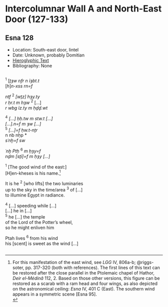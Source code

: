 # Intercolumnar Wall A and North-East Door (127-133) {-}  
  
## Esna 128{-}  
  
- Location: South-east door, lintel  
- Date: Unknown, probably Domitian  
- [Hieroglyphic Text](https://www.ifao.egnet.net/uploads/publications/enligne/Temples-Esna002.pdf#page=309){target="_blank"}  
- Bibliography: None  
  
<style>  
  .col2 {  
    columns: 2 300px;         /* number of columns and width in pixels*/  
    -webkit-columns: 2 300px; /* chrome, safari */  
    -moz-columns: 2 300px;    /* firefox */  
    -webkit-column-break-inside: avoid;  
    -page-break-inside: avoid;  
    -break-inside: avoid;  
  }  
  
</style>  
  
  
<div class="col2">  
  
^1^ [*ṯȝw nfr n ỉȝbt.t  *  
[*h*]*n-xss rn=f  *  
    
*ntf* ^2^ *[wṯz] hȝy.ty *  
  *r ḥr.t m hȝw* ^2^ [...]  
  *r wbg ỉz.ty m ḥḏḏ.wt  *  
  
^4^ *[...] ḥḥ.tw m stw.t [...]   *  
*[...].n=f m ȝw [...]  *  
^5^ *[...]=f ḥw.t-nṯr   
     *n nb nḥp  *  
  *sʿnḫ=f sw  *  
  
*ʿnḫ Ptḥ* ^6^ *m ḥȝy=f  *  
*nḏm [sṯỉ]=f m ḥȝy [...]  *  
  
^1^ [The good wind of the east:]  
[H]en-kheses is his name.[^fn-128-1]  
  
It is he ^2^ [who lifts] the two luminaries   
 up to the sky in the time/area ^3^ of [...]  
 to illumine Egypt in radiance.  
  
^4^  [...] speeding while [...]  
[...] he in [...]  
^5^ he [...] the temple   
  of the Lord of the Potter's wheel,  
  so he might enliven him  
  
Ptah lives ^6^ from his wind  
  his [scent] is sweet as the wind [...]  
  
  
</div>  
  
[^fn-128-1]: For this manifestation of the east wind, see *LGG* IV, 806a-b; @riggs-soter, pp. 317-320 (both with references). The first lines of this text can be restored after the close parallel in the Ptolemaic chapel of Hathor, *Deir el-Médinâ* 112, 2. Based on those other versions, this figure can be restored as a scarab with a ram head and four wings, as also depicted on the astronomical ceiling: *Esna* IV, 401 C (East). The southern wind appears in a symmetric scene [Esna 95].  
<!--also add notes to Panehemise when possible -->  
  
  
